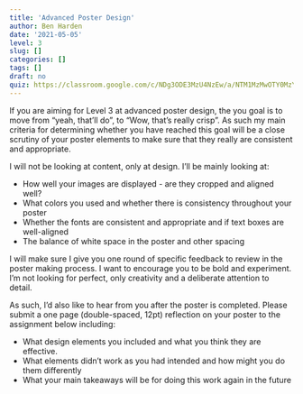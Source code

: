 ```yaml
---
title: 'Advanced Poster Design'
author: Ben Harden
date: '2021-05-05'
level: 3
slug: []
categories: []
tags: []
draft: no
quiz: https://classroom.google.com/c/NDg3ODE3MzU4NzEw/a/NTM1MzMwOTY0MzY5/details
---
```


If you are aiming for Level 3 at advanced poster design, the you goal is to move from "yeah, that'll do", to "Wow, that's really crisp". As such my main criteria for determining whether you have reached this goal will be a close scrutiny of your poster elements to make sure that they really are consistent and appropriate.

I will not be looking at content, only at design. I'll be mainly looking at:

* How well your images are displayed - are they cropped and aligned well?
* What colors you used and whether there is consistency throughout your poster
* Whether the fonts are consistent and appropriate and if text boxes are well-aligned
* The balance of white space in the poster and other spacing

I will make sure I give you one round of specific feedback to review in the poster making process. I want to encourage you to be bold and experiment. I'm not looking for perfect, only creativity and a deliberate attention to detail.

As such, I'd also like to hear from you after the poster is completed. Please submit a one page (double-spaced, 12pt) reflection on your poster to the assignment below including:

* What design elements you included and what you think they are effective.
* What elements didn't work as you had intended and how might you do them differently
* What your main takeaways will be for doing this work again in the future

